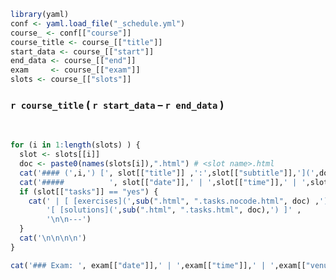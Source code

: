 ```r
library(yaml)
conf <- yaml.load_file("_schedule.yml")
course_ <- conf[["course"]]
course_title <- course_[["title"]] 
start_data <- course_[["start"]] 
end_data <- course_[["end"]] 
exam     <- course_[["exam"]] 
slots <- course_[["slots"]] 
```

### `r course_title` ( `r start_data` -- `r end_data` )

<br/>

```r
for (i in 1:length(slots) ) {
  slot <- slots[[i]]
  doc <- paste0(names(slots[i]),".html") # <slot name>.html
  cat('#### (',i,') [', slot[["title"]] ,':',slot[["subtitle"]],'](',doc,')\n\n')
  cat('#####          ', slot[["date"]],' | ',slot[["time"]],' | ',slot[["venue"]])
  if (slot[["tasks"]] == "yes") {
    cat(' | [ [exercises](',sub(".html", ".tasks.nocode.html", doc) ,') ]' ,' ',
        '[ [solutions](',sub(".html", ".tasks.html", doc),') ]' ,
        '\n\n---')
  } 
  cat('\n\n\n\n')
}

cat('### Exam: ', exam[["date"]],' | ',exam[["time"]],' | ',exam[["venue"]])
```

